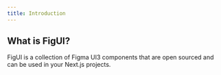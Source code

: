 ```yaml
---
title: Introduction
---
```


## What is FigUI?

FigUI is a collection of Figma UI3 components that are open sourced and can be used in your Next.js projects.

